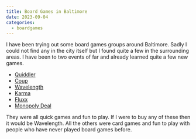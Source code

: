 ```yaml
---
title: Board Games in Baltimore
date: 2023-09-04
categories:
  - boardgames
---
```


I have been trying out some board games groups around Baltimore.
Sadly I could not find any in the city itself but I found quite a few in the surrounding areas.
I have been to two events of far and already learned quite a few new games.

- [Quiddler](https://boardgamegeek.com/boardgame/339/quiddler)
- [Coup](https://boardgamegeek.com/boardgame/131357/coup)
- [Wavelength](https://boardgamegeek.com/boardgame/262543/wavelength)
- [Karma](https://boardgamegeek.com/boardgame/158268/karma)
- [Fluxx](https://boardgamegeek.com/boardgame/258/fluxx)
- [Monopoly Deal](https://boardgamegeek.com/boardgame/164840/monopoly-deal)

They were all quick games and fun to play. 
If I were to buy any of these then it would be Wavelength. 
All the others were card games and fun to play with people who have never played board games before.
